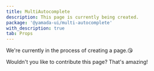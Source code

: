 ```yaml
---
title: MultiAutocomplete
description: This page is currently being created.
package: '@yamada-ui/multi-autocomplete'
with_description: true
tab: Props
---
```


We're currently in the process of creating a page.😘

Wouldn't you like to contribute this page? That's amazing!
